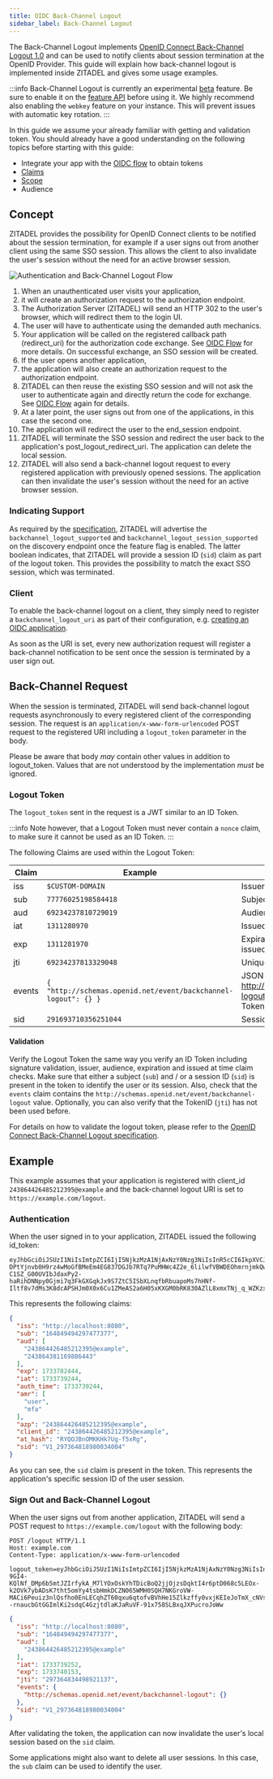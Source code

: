 ```yaml
---
title: OIDC Back-Channel Logout
sidebar_label: Back-Channel Logout
---
```


The Back-Channel Logout implements [OpenID Connect Back-Channel Logout 1.0](https://openid.net/specs/openid-connect-backchannel-1_0.html)
and can be used to notify clients about session termination at the OpenID Provider. This guide will explain how
back-channel logout is implemented inside ZITADEL and gives some usage examples.

:::info
Back-Channel Logout is currently an experimental [beta](/docs/support/software-release-cycles-support#beta) feature.
Be sure to enable it on the [feature API](#feature-api) before using it.
We highly recommend also enabling the `webkey` feature on your instance. This will prevent issues with automatic key rotation.
:::

In this guide we assume your already familiar with getting and validation token. You should already have a good
understanding on the following topics before starting with this guide:

- Integrate your app with the [OIDC flow](/docs/guides/integrate/login/oidc/login-users) to obtain tokens
- [Claims](/docs/apis/openidoauth/claims)
- [Scope](/docs/apis/openidoauth/scopes)
- Audience

## Concept

ZITADEL provides the possibility for OpenID Connect clients to be notified about the session termination, for example
if a user signs out from another client using the same SSO session.
This allows the client to also invalidate the user's session without the need for an active browser session.

![Authentication and Back-Channel Logout Flow](/img/guides/back-channel-logout/back-channel-logout-flow.png)

1. When an unauthenticated user visits your application,
2. it will create an authorization request to the authorization endpoint.
3. The Authorization Server (ZITADEL) will send an HTTP 302 to the user's browser, which will redirect them to the login UI.
4. The user will have to authenticate using the demanded auth mechanics.
5. Your application will be called on the registered callback path (redirect_uri) for the authorization code exchange.
See [OIDC Flow](/docs/guides/integrate/login/oidc/login-users) for more details.
On successful exchange, an SSO session will be created.
6. If the user opens another application,
7. the application will also create an authorization request to the authorization endpoint.
8. ZITADEL can then reuse the existing SSO session and will not ask the user to authenticate again and directly return the code for exchange.
See [OIDC Flow](/docs/guides/integrate/login/oidc/login-users) again for details.
9. At a later point, the user signs out from one of the applications, in this case the second one.
10. The application will redirect the user to the end_session endpoint.
11. ZITADEL will terminate the SSO session and redirect the user back to the application's post_logout_redirect_uri.
The application can delete the local session.
12. ZITADEL will also send a back-channel logout request to every registered application with previously opened sessions.
The application can then invalidate the user's session without the need for an active browser session.

### Indicating Support

As required by the [specification](https://openid.net/specs/openid-connect-backchannel-1_0.html#BCSupport), ZITADEL
will advertise the `backchannel_logout_supported` and `backchannel_logout_session_supported`
on the discovery endpoint once the feature flag is enabled.
The latter boolean indicates, that ZITADEL will provide a session ID (`sid`) claim as part of the logout token. This
provides the possibility to match the exact SSO session, which was terminated.

### Client

To enable the back-channel logout on a client, they simply need to register a `backchannel_logout_uri` as part of their
configuration, e.g. [creating an OIDC application](/reference/deprecated#tag/applications/POST/management/v1/projects/{projectId}/apps/oidc).

As soon as the URI is set, every new authorization request will register a back-channel notification to be sent once
the session is terminated by a user sign out.

## Back-Channel Request

When the session is terminated, ZITADEL will send back-channel logout requests asynchronously to every registered
client of the corresponding session.
The request is an `application/x-www-form-urlencoded` POST request to the registered URI including a `logout_token`
parameter in the body.

Please be aware that body *may* contain other values in addition to logout_token. Values that are not understood by the
implementation *must* be ignored.

### Logout Token

The `logout_token` sent in the request is a JWT similar to an ID Token.

:::info
Note however, that a Logout Token must never contain a `nonce` claim, to make sure it cannot be used as an ID Token.
:::

The following Claims are used within the Logout Token:

| Claim  | Example                                                        | Description                                                                                                                          |
|--------|----------------------------------------------------------------|--------------------------------------------------------------------------------------------------------------------------------------|
| iss    | `$CUSTOM-DOMAIN`                                               | Issuer Identifier                                                                                                                    |
| sub    | `77776025198584418`                                            | Subject Identifier (the user who signed out)                                                                                         |
| aud    | `69234237810729019`                                            | Audience(s), will always contain your client_id                                                                                      |
| iat    | `1311280970`                                                   | Issued at time                                                                                                                       |
| exp    | `1311281970`                                                   | Expiration time (by default 15min after the issued at time)                                                                          |
| jti    | `69234237813329048`                                            | Unique identifier for the token                                                                                                      |
| events | `{ "http://schemas.openid.net/event/backchannel-logout": {} }` | JSON object, which always contains http://schemas.openid.net/event/backchannel-logout. This declares that the JWT is a Logout Token. |
| sid    | `291693710356251044`                                           | Session ID - String identifier for a Session.                                                                                        |

#### Validation

Verify the Logout Token the same way you verify an ID Token including signature validation, issuer, audience, expiration and issued at time claim checks.
Make sure that either a subject (`sub`) and / or a session ID (`sid`) is present in the token to identify the user or its session.
Also, check that the `events` claim contains the `http://schemas.openid.net/event/backchannel-logout` value.
Optionally, you can also verify that the TokenID (`jti`) has not been used before.

For details on how to validate the logout token, please refer to the [OpenID Connect Back-Channel Logout specification](https://openid.net/specs/openid-connect-backchannel-1_0.html#Validation).

## Example

This example assumes that your application is registered with client_id `243864426485212395@example` and the back-channel logout
URI is set to `https://example.com/logout`.

### Authentication

When the user signed in to your application, ZITADEL issued the following id_token:
```
eyJhbGciOiJSUzI1NiIsImtpZCI6IjI5NjkzMzA1NjAxNzY0Nzg3NiIsInR5cCI6IkpXVCJ9.eyJpc3MiOiJodHRwOi8vbG9jYWxob3N0OjgwODAiLCJzdWIiOiIxNjQ4NDk0OTQyOTc0NzczNzciLCJhdWQiOlsiMjQzODY0NDI2NDg1MjEyMzk1QGV4YW1wbGUiLCIyNDM4NjQzODExNjk4ODY0NDMiXSwiZXhwIjoxNzMzNzgyNDQ0LCJpYXQiOjE3MzM3MzkyNDQsImF1dGhfdGltZSI6MTczMzczOTI0NCwiYW1yIjpbInVzZXIiLCJtZmEiXSwiYXpwIjoiMjQzODY0NDI2NDg1MjEyMzk1QGV4YW1wbGUiLCJjbGllbnRfaWQiOiIyNDM4NjQ0MjY0ODUyMTIzOTVAZXhhbXBsZSIsImF0X2hhc2giOiJSWVFPSkJuT01LS0hrN1VnLWY1eFJnIiwic2lkIjoiVjFfMjk3MzY0ODE4OTgwMDM0MDA0In0K.lZxHE_Z4tiaDQE-DPtYjnvb0H9rz4wMoGfBMeEm4EG837DGJb7RTq7PuMHWc4Z2e_6lilwfVBWDEOhmrnjmkQwDVxInbbJfN0NiWgeqoW-C1SZ_G00UVIbJdaxPy2-haRihDNNpy0Gjmi7q3FkGXGqkJx9S7ZtC5ISbXLnqfbRbuapoMs7hHNf-Iltf8v7dMs3K8dcAPSHJm0X0x6Cu1ZMeAS2a6H05xKXGM0bRK830AZlL8xmxTNj_q_WZKzxz304XrRNHvYRcHKmJqURSHvRNUR38QeNaiKzINlV2sVvPEY6Dru_PHSPNFu7YLWiUi34VUla6VTxy9ctI_BtI4nw
```

This represents the following claims:
```json
{
  "iss": "http://localhost:8080",
  "sub": "164849494297477377",
  "aud": [
    "243864426485212395@example",
    "243864381169886443"
  ],
  "exp": 1733782444,
  "iat": 1733739244,
  "auth_time": 1733739244,
  "amr": [
    "user",
    "mfa"
  ],
  "azp": "243864426485212395@example",
  "client_id": "243864426485212395@example",
  "at_hash": "RYQOJBnOMKKHk7Ug-f5xRg",
  "sid": "V1_297364818980034004"
}
```

As you can see, the `sid` claim is present in the token. This represents the application's specific session ID of the
user session.


### Sign Out and Back-Channel Logout

When the user signs out from another application, ZITADEL will send a POST request to `https://example.com/logout` with
the following body:

```http
POST /logout HTTP/1.1
Host: example.com
Content-Type: application/x-www-form-urlencoded

logout_token=eyJhbGciOiJSUzI1NiIsImtpZCI6IjI5NjkzMzA1NjAxNzY0Nzg3NiIsInR5cCI6IkpXVCJ9.eyJpc3MiOiJodHRwOi8vbG9jYWxob3N0OjgwODAiLCJzdWIiOiIxNjQ4NDk0OTQyOTc0NzczNzciLCJhdWQiOlsiMjQzODY0NDI2NDg1MjEyMzk1QGV4YW1wbGUiXSwiaWF0IjoxNzMzNzM5MjUyLCJleHAiOjE3MzM3NDAxNTMsImp0aSI6IjI5NzM2NDgzNDQ5ODkyMTEzNyIsImV2ZW50cyI6eyJodHRwOi8vc2NoZW1hcy5vcGVuaWQubmV0L2V2ZW50L2JhY2tjaGFubmVsLWxvZ291dCI6e319LCJzaWQiOiJWMV8yOTczNjQ4MTg5ODAwMzQwMDQifQo.ELOPuS61fy8GgCKEtru5df4-9GI4-KQlNf_DMp6b5mtJZIrfykA_M7lYOxOskYhTDicBoQ2jjOjzsDqktI4r6ptD068c5LEOx-k2OVk7ybADsK7tht5omYy4tsbHmkDCZN065WMH0SQH7NKGroVW-MACi6Peuiz3nlQsfho0EnLECqhZT60qxu6qtofvBVhHe15Zlkzffy0vxjKEIeJoTmX_cNVsHlrC_n1vTqZStBrkqu3_rwZxZuynX47vf7_kj_kKhJ3TffRF561n1AP5xnhZ9i--rnaucbGtGGImlKi2sdqC4GzjtdlaKJaRuVF-91x758SLBxqJXPucroJoWw
```

```json
{
  "iss": "http://localhost:8080",
  "sub": "164849494297477377",
  "aud": [
    "243864426485212395@example"
  ],
  "iat": 1733739252,
  "exp": 1733740153,
  "jti": "297364834498921137",
  "events": {
    "http://schemas.openid.net/event/backchannel-logout": {}
  },
  "sid": "V1_297364818980034004"
}
```

After validating the token, the application can now invalidate the user's local session based on the `sid` claim.

Some applications might also want to delete all user sessions. In this case, the `sub` claim can be used to identify the user.
